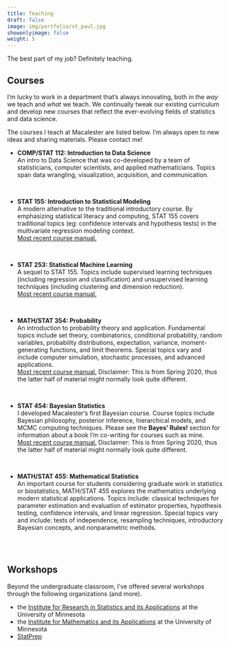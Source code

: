 ```yaml
---
title: Teaching
draft: false
image: img/portfolio/st_paul.jpg
showonlyimage: false
weight: 5
---
```


The best part of my job?  Definitely teaching.

<!--more-->

## Courses

I'm lucky to work in a department that's always innovating, both in the *way* we teach and *what* we teach.  We continually tweak our existing curriculum and develop new courses that reflect the ever-evolving fields of statistics and data science.  

The courses I teach at Macalester are listed below.  I'm always open to new ideas and sharing materials.  Please contact me!


- **COMP/STAT 112: Introduction to Data Science**    
    An intro to Data Science that was co-developed by a team of statisticians, computer scientists, and applied mathematicians. Topics span data wrangling, visualization, acquisition, and communication.
    
    
    
\


- **STAT 155: Introduction to Statistical Modeling**    
    A modern alternative to the traditional introductory course.  By emphasizing statistical literacy and computing, STAT 155 covers traditional topics (eg: confidence intervals and hypothesis tests) in the multivariate regression modeling context.        
    [Most recent course manual.](https://ajohns24.github.io/155_Spring_2019/)
    

\



- **STAT 253: Statistical Machine Learning**    
    A sequel to STAT 155. Topics include supervised learning techniques (including regression and classification) and unsupervised learning techniques (including clustering and dimension reduction).    
    [Most recent course manual.](https://ajohns24.github.io/253_Fall_2019/)
 
\



- **MATH/STAT 354: Probability**    
    An introduction to probability theory and application.  Fundamental topics include set theory, combinatorics, conditional probability, random variables, probability distributions, expectation, variance, moment-generating functions, and limit theorems.  Special topics vary and include computer simulation, stochastic processes, and advanced applications.    
    [Most recent course manual.](https://ajohns24.github.io/354_Spring_20/)  Disclaimer: This is from Spring 2020, thus the latter half of material might normally look quite different.


\



- **STAT 454: Bayesian Statistics**    
    I developed Macalester's first Bayesian course.  Course topics include Bayesian philosophy, posterior inference, hierarchical models, and MCMC computing techniques. Please see the **Bayes' Rules!** section for information about a book I'm co-writing for courses such as mine.    
    [Most recent course manual.](https://ajohns24.github.io/454_Spring_20/)  Disclaimer: This is from Spring 2020, thus the latter half of material might normally look quite different.


\



- **MATH/STAT 455: Mathematical Statistics**    
    An important course for students considering graduate work in statistics or biostatistics, MATH/STAT 455 explores the mathematics underlying modern statistical applications. Topics include: classical techniques for parameter estimation and evaluation of estimator properties, hypothesis testing, confidence intervals, and linear regression. Special topics vary and include: tests of independence, resampling techniques, introductory Bayesian concepts, and nonparametric methods.


\
\



## Workshops

Beyond the undergraduate classroom, I've offered several workshops through the following organizations (and more).




- the [Institute for Research in Statistics and its Applications](http://irsa.stat.umn.edu/) at the University of Minnesota    
- the [Institute for Mathematics and its Applications](https://www.ima.umn.edu/) at the University of Minnesota
- [StatPrep](http://statprep.org/)